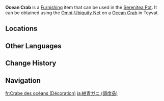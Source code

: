 {{About|the furnishing|the wildlife|Ocean Crab}}
{{Furnishing Infobox
|title          = Ocean Crab
|id             = 369115
|image          = Item Ocean Crab (Furnishing).png
|category       = Animal
|subcategory    = Outdoor Creature
|quality        = 3
|adeptal_energy = 100
|load           = 350
|reduced_load   = 350
|description    = A claw-snapping crab that can be found in various water bodies throughout [[Teyvat]].<br>These crabs have blue-gray shells and are more docile and less prone to anger than other crab species. Their limbs, however, are of greater strength. Getting pinched by one of their claws is definitely going to hurt. [[Tubby]] can attest to that. Having being pinched once before, she has sworn never to provoke the crabs ever again.
|mention        = Tubby
|source1        = Omni-Ubiquity Net
}}
'''Ocean Crab''' is a [[Furnishing]] item that can be used in the [[Serenitea Pot]]. It can be obtained using the [[Omni-Ubiquity Net]] on a [[Ocean Crab]] in Teyvat.

==Locations==
{{Transclude|Ocean Crab|Locations}}

==Other Languages==
{{Other Languages
|Transclude=Ocean Crab
}}

==Change History==
{{Change History|2.3}}

==Navigation==
{{Furnishing Navbox/Living|Animal}}

[[fr:Crabe des océans (Décoration)]]
[[ja:紺青ガニ (調度品)]]